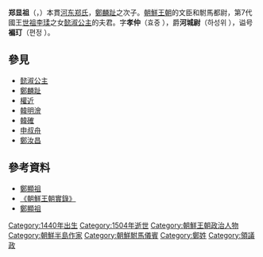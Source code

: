 {{Infobox Korean name
|img=
|caption=
|hangul=정현조
|hanja=鄭顯祖
|rr=Jeong Hyun-jo 
|mr=Chung Hyun-jo
|hangulja=효중
|hanjaja=汝諧
|rrja=hyeojung
|mrja=hyŏjoong
|hangulph=편정
|hanjaph=褊玎
|rrph=Pyunjung
|mrph=Pyunjeong
}}
'''郑显祖'''（'''{{lang|ko|정현조}}'''，{{bd|1440年||1504年|}}）本貫[[河东郑氏|河东郑氏]]，[[鄭麟趾|鄭麟趾]]之次子。[[朝鮮王朝|朝鮮王朝]]的文臣和駙馬都尉，第7代國王[[朝鮮世祖|世祖]][[李瑈|李瑈]]之女[[懿淑公主|懿淑公主]]的夫君。字'''孝仲'''（효중 ），爵'''河城尉'''（하성위 ），谥号'''褊玎'''（편정 ）。

== 參見 ==
* [[懿淑公主|懿淑公主]]
* [[鄭麟趾|鄭麟趾]]
* [[權近|權近]]
* [[韓明澮|韓明澮]]
* [[韓確|韓確]]
* [[申叔舟|申叔舟]]
* [[鄭汝昌|鄭汝昌]]

==參考資料==
*[http://100.naver.com/100.nhn?docid=873062 鄭顯祖] {{Wayback|url=http://100.naver.com/100.nhn?docid=873062 |date=20190614062240 }}
*[http://sillok.history.go.kr/main/main.jsp 《朝鮮王朝實錄》] {{Wayback|url=http://sillok.history.go.kr/main/main.jsp |date=20150905161523 }}
*[http://people.aks.ac.kr/front/tabCon/ppl/pplView.aks?pplId=PPL_6JOa_A9999_1_0012457 鄭顯祖] {{Wayback|url=http://people.aks.ac.kr/front/tabCon/ppl/pplView.aks?pplId=PPL_6JOa_A9999_1_0012457 |date=20190614062235 }}
 
{{korea-bio-stub}}
 
[[Category:1440年出生|Category:1440年出生]]
[[Category:1504年逝世|Category:1504年逝世]]
[[Category:朝鮮王朝政治人物|Category:朝鮮王朝政治人物]]
[[Category:朝鮮半島作家|Category:朝鮮半島作家]]
[[Category:朝鮮駙馬儀賓|Category:朝鮮駙馬儀賓]]
[[Category:鄭姓|Category:鄭姓]]
[[Category:領議政|Category:領議政]]